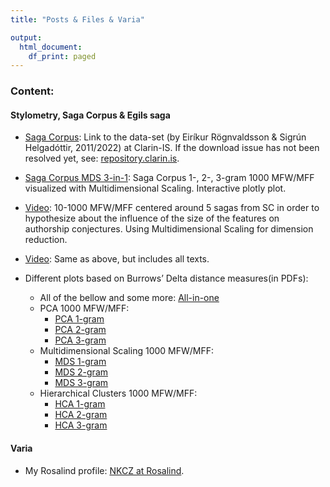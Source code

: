 ```yaml
---
title: "Posts & Files & Varia"

output:
  html_document:
    df_print: paged
---
```


### Content:

#### Stylometry, Saga Corpus & Egils saga

* [Saga Corpus](https://clarin.is/en/resources/sagacorpus/): Link to the data-set (by Eiríkur Rögnvaldsson & Sigrún Helgadóttir, 2011/2022) at Clarin-IS. If the download issue has not been resolved yet, see: [repository.clarin.is](http:/hdl.handle.net/20.500.12537/32).

* [Saga Corpus MDS 3-in-1](content/egla/Saga_Corpus_MDS_3in1.html): Saga Corpus 1-, 2-, 3-gram 1000 MFW/MFF visualized with Multidimensional Scaling. Interactive plotly plot.

* [Video](content/egla/MFW_TEST_PNG_LIMITED_VIDEO.mp4): 10-1000 MFW/MFF centered around 5 sagas from SC in order to hypothesize about the influence of the size of the features on authorship conjectures.  Using Multidimensional Scaling for dimension reduction.

* [Video](content/egla/MFW_ALL_PNG_VIDEO.mp4): Same as above, but includes all texts. 

* Different plots based on Burrows' Delta distance measures(in PDFs):
  * All of the bellow and some more: [All-in-one](content/egla/Snippet_from_BA_Egils_Saga_Czindrity.pdf)
  * PCA 1000 MFW/MFF:
    * [PCA 1-gram](content/egla/plots/Saga_Corpus_PCA_1gram_1000MFW.pdf)
    * [PCA 2-gram](content/egla/plots/Saga_Corpus_PCA_2gram_1000MFW.pdf)
    * [PCA 3-gram](content/egla/plots/Saga_Corpus_PCA_3gram_1000MFW.pdf)
  * Multidimensional Scaling 1000 MFW/MFF:
    * [MDS 1-gram](content/egla/plots/Saga_Corpus_mds_1gram_1000MFW.pdf)
    * [MDS 2-gram](content/egla/plots/Saga_Corpus_mds_2gram_1000MFW.pdf)
    * [MDS 3-gram](content/egla/plots/Saga_Corpus_mds_3gram_1000MFW.pdf)
  * Hierarchical Clusters 1000 MFW/MFF:
    * [HCA 1-gram](content/egla/plots/Saga_Corpus_cluster_1gram_1000MFW.pdf)
    * [HCA 2-gram](content/egla/plots/Saga_Corpus_cluster_2gram_1000MFW.pdf)
    * [HCA 3-gram](content/egla/plots/Saga_Corpus_cluster_3gram_1000MFW.pdf)
    

#### Varia
* My Rosalind profile: [NKCZ at Rosalind](http://rosalind.info/users/nkcz/).

